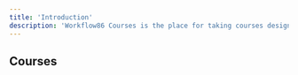 ```yaml
---
title: 'Introduction'
description: 'Workflow86 Courses is the place for taking courses designed to further develop your skills in using the Workflow86 platform. These tutorials extend beyond the getting started in 10 mins guide and explore features and functionality in greater depth, as well as pushing the boundaries of the workflows you are building in terms of their complexity and use cases.'
---
```


## Courses

<CardGroup cols={2}>
  <Card
    title="Workflow User"
    icon="user"
    icontype="duotone"
    href="/courses/user-course"
  ></Card>
  <Card
    title="Workflow Apprentice Builder"
    icon="hand"
    icontype="duotone"
    href="/courses/apprentice-builder.mdx"
  ></Card>
  <Card
    title="Workflow Expert Builder"
    icon="screwdriver-wrench"
    icontype="duotone"
    href=""
  ></Card>
  <Card
    title="Workflow Master Builder"
    icon="atom-simple"
    icontype="duotone"
    href=""
  ></Card>
</CardGroup>
